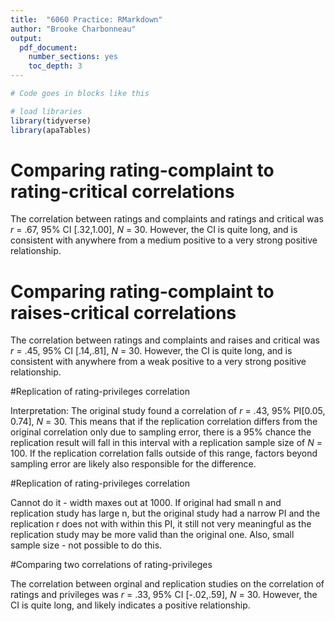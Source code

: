 ```yaml
---
title:  "6060 Practice: RMarkdown"
author: "Brooke Charbonneau"
output:
  pdf_document:
    number_sections: yes
    toc_depth: 3
---
```


```r
# Code goes in blocks like this

# load libraries
library(tidyverse)
library(apaTables)

```

# Comparing rating-complaint to rating-critical correlations

The correlation between ratings and complaints and ratings and critical was *r* = .67, 95% CI [.32,1.00], *N* = 30. However, the CI is quite long, and is consistent with anywhere from a medium positive to a very strong positive relationship.


\pagebreak

# Comparing rating-complaint to raises-critical correlations


The correlation between ratings and complaints and raises and critical was *r* = .45, 95% CI [.14,.81], *N* = 30. However, the CI is quite long, and is consistent with anywhere from a weak positive to a very strong positive relationship.

\pagebreak

#Replication of rating-privileges correlation 


Interpretation:
The original study found a correlation of *r* = .43, 95% PI[0.05, 0.74], *N* = 30. This means that if the replication correlation differs from the original correlation only due to sampling error, there is a 95% chance the replication result will fall in this interval with a replication sample size of *N* = 100. If the replication correlation falls outside of this range, factors beyond sampling error are likely also responsible for the difference.

\pagebreak

#Replication of rating-privileges correlation 

Cannot do it - width maxes out at 1000. If original had small n and replication study has large n, but the original study had a narrow PI and the replication r does not with within this PI, it still not very meaningful as the replication study may be more valid than the original one.
Also, small sample size - not possible to do this.

\pagebreak

#Comparing two correlations of rating-privileges


The correlation between orginal and replication studies on the correlation of ratings and privileges was *r* = .33, 95% CI [-.02,.59], *N* = 30. However, the CI is quite long, and likely indicates a positive relationship.

